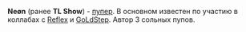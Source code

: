 {{Инфобокс для пуперов
|title2=Neøn
|другие_ники=TL Show
|image3=[[Файл:Neon.jpg|left]]
|caption3=
|сферы_творчества=RYTP
|год_начала=2016
|image4=
|caption4=
|имя_фамилия=Артемий Лукин
|дата_рождения=5 декабря
|место_проживания=Москва
|ссылки=
*[https://www.youtube.com/channel/UCf0Y2mAchxjf6XBN_01stdg Youtube]
*[https://vk.com/neonxofficial Группа ВК]
}}
'''Neøn''' (ранее '''TL Show''') - [[Пуперы|пупер]]. В основном известен по участию в коллабах с [[Reflex]] и [[GoLdStep]]. Автор 3 сольных пупов.